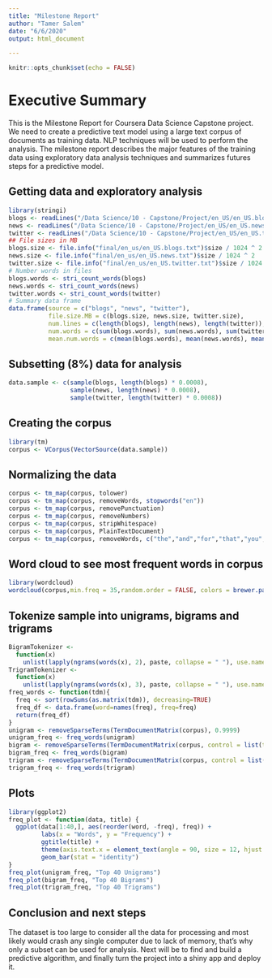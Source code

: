 ```yaml
---
title: "Milestone Report"
author: "Tamer Salem"
date: "6/6/2020"
output: html_document 

---
```


```r
knitr::opts_chunk$set(echo = FALSE)
```

# Executive Summary

This is the Milestone Report for Coursera Data Science Capstone project. We need to create a predictive text model using a large text corpus of documents as training data. NLP techniques will be used to perform the analysis.
The milestone report describes the major features of the training data using exploratory data analysis techniques and summarizes futures steps for a predictive model.

## Getting data and exploratory analysis

```r
library(stringi)
blogs <- readLines("/Data Science/10 - Capstone/Project/en_US/en_US.blogs.txt", encoding = "UTF-8", skipNul = TRUE)
news <- readLines("/Data Science/10 - Capstone/Project/en_US/en_US.news.txt", encoding = "UTF-8", skipNul = TRUE)
twitter <- readLines("/Data Science/10 - Capstone/Project/en_US/en_US.twitter.txt", encoding = "UTF-8", skipNul = TRUE)
## File sizes in MB
blogs.size <- file.info("final/en_us/en_US.blogs.txt")$size / 1024 ^ 2
news.size <- file.info("final/en_us/en_US.news.txt")$size / 1024 ^ 2
twitter.size <- file.info("final/en_us/en_US.twitter.txt")$size / 1024 ^ 2
# Number words in files
blogs.words <- stri_count_words(blogs)
news.words <- stri_count_words(news)
twitter.words <- stri_count_words(twitter)
# Summary data frame
data.frame(source = c("blogs", "news", "twitter"),
           file.size.MB = c(blogs.size, news.size, twitter.size),
           num.lines = c(length(blogs), length(news), length(twitter)),
           num.words = c(sum(blogs.words), sum(news.words), sum(twitter.words)),
           mean.num.words = c(mean(blogs.words), mean(news.words), mean(twitter.words)))
```

## Subsetting (8%) data for analysis

```r
data.sample <- c(sample(blogs, length(blogs) * 0.0008),
                 sample(news, length(news) * 0.0008),
                 sample(twitter, length(twitter) * 0.0008))
```

## Creating the corpus

```r
library(tm)
corpus <- VCorpus(VectorSource(data.sample))
```

## Normalizing the data

```r
corpus <- tm_map(corpus, tolower)
corpus <- tm_map(corpus, removeWords, stopwords("en"))
corpus <- tm_map(corpus, removePunctuation)
corpus <- tm_map(corpus, removeNumbers)
corpus <- tm_map(corpus, stripWhitespace)
corpus <- tm_map(corpus, PlainTextDocument)
corpus <- tm_map(corpus, removeWords, c("the","and","for","that","you","with","this","was","but","have"))
```
## Word cloud to see most frequent words in corpus
```r
library(wordcloud)
wordcloud(corpus,min.freq = 35,random.order = FALSE, colors = brewer.pal(8,"Dark2"))
```

## Tokenize sample into unigrams, bigrams and trigrams
```r
BigramTokenizer <-
  function(x)
    unlist(lapply(ngrams(words(x), 2), paste, collapse = " "), use.names = FALSE)
TrigramTokenizer <-
  function(x)
    unlist(lapply(ngrams(words(x), 3), paste, collapse = " "), use.names = FALSE)
freq_words <- function(tdm){
  freq <- sort(rowSums(as.matrix(tdm)), decreasing=TRUE)
  freq_df <- data.frame(word=names(freq), freq=freq)
  return(freq_df)
}
unigram <- removeSparseTerms(TermDocumentMatrix(corpus), 0.9999)
unigram_freq <- freq_words(unigram)
bigram <- removeSparseTerms(TermDocumentMatrix(corpus, control = list(tokenize = BigramTokenizer)), 0.9999)
bigram_freq <- freq_words(bigram)
trigram <- removeSparseTerms(TermDocumentMatrix(corpus, control = list(tokenize = TrigramTokenizer)), 0.9999)
trigram_freq <- freq_words(trigram)
```

## Plots

```r
library(ggplot2)
freq_plot <- function(data, title) {
  ggplot(data[1:40,], aes(reorder(word, -freq), freq)) +
         labs(x = "Words", y = "Frequency") +
         ggtitle(title) +
         theme(axis.text.x = element_text(angle = 90, size = 12, hjust = 1)) +
         geom_bar(stat = "identity")
}
freq_plot(unigram_freq, "Top 40 Unigrams")
freq_plot(bigram_freq, "Top 40 Bigrams")
freq_plot(trigram_freq, "Top 40 Trigrams")
```

## Conclusion and next steps

The dataset is too large to consider all the data for processing and most likely would crash any single computer due to lack of memory, that's why only a subset can be used for analysis. Next will be to find and build a predictive algorithm, and finally turn the project into a shiny app and deploy it.